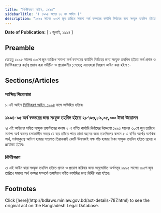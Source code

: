 ```yaml
---
title: "নির্দিষ্টকরণ আইন, ১৯৯৪"
sidebarTitle: "( ১৯৯৪ সনের ১২ নং আইন )"
description: "১৯৯৫ সালের ৩০শে জুন তারিখে সমাপ্য অর্থ বত্সরের কার্যাদি নির্বাহের জন্য সংযুক্ত তহবিল হইতে অর্থ প্রদান ও নির্দিষ্টকরণের কর্তৃত্ব প্রদানের জন্য প্রণীত আইন৷"
---
```


**Date of Publication:** [ ১ জুলাই, ১৯৯৪ ]

## Preamble

যেহেতু ১৯৯৫ সালের ৩০শে জুন তারিখে সমাপ্য অর্থ বত্সরের কার্যাদি নির্বাহের জন্য সংযুক্ত তহবিল হইতে অর্থ প্রদান ও নির্দিষ্টকরণের কর্তৃত্ব প্রদান করা সমীচীন ও প্রয়োজনীয় ;সেহেতু এতদ্‌দ্বারা নিম্নরূপ আইন করা হইল :-

## Sections/Articles

### সংক্ষিপ্ত শিরোনামা

১৷ এই আইন [নির্দিষ্টকরণ আইন, ১৯৯৪](/laws/volume-30/act-787 "নির্দিষ্টকরণ আইন, ১৯৯৪") নামে অভিহিত হইবে৷

### ১৯৯৪-৯৫ অর্থ বত্সরের জন্য সংযুক্ত তহবিল হইতে ২৮৭৯৩,৮৯,০৫,০০০ টাকা উত্তোলন

২৷ এই আইনের সহিত সংযুক্ত তফসিলের কলাম ২ এ বর্ণিত কার্যাদি নির্বাহের উদ্দেশ্যে ১৯৯৫ সালের ৩০শে জুন তারিখে সমাপ্য অর্থ বত্সর চলাকালীন সময়ে যে ব্যয় হইতে পারে তাহা বহনের জন্য তফসিলের কলাম ৫ এ বর্ণিত অর্থের অনধিক অর্থ, সর্বসাকুল্যে আটাশ হাজার সাতশত তিরানব্বই কোটি ঊননব্বই লক্ষ পাঁচ হাজার টাকা সংযুক্ত তহবিল হইতে প্রদেয় ও প্রযোজ্য হইবে৷

### নির্দিষ্টকরণ

৩৷ এই আইন দ্বারা সংযুক্ত তহবিল হইতে প্রদান ও প্রয়োগ করিবার জন্য অনুমোদিত অর্থসমূহ ১৯৯৫ সালের ৩০শে জুন তারিখে সমাপ্য অর্থ বত্সর সম্পর্কে তফসিলে বর্ণিত কার্যাদির জন্য নির্দিষ্ট করা হইবে৷

## Footnotes

<Note>
  Click [here](http://bdlaws.minlaw.gov.bd/act-details-787.html) to see the original act on the Bangladesh Legal Database.
</Note>
